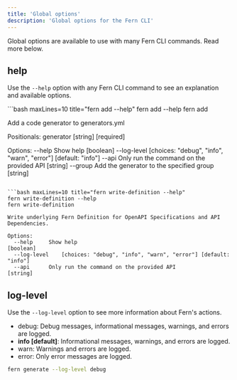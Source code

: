 ```yaml
---
title: 'Global options'
description: 'Global options for the Fern CLI'
---
```


Global options are available to use with many Fern CLI commands. Read more below.

## help

Use the `--help` option with any Fern CLI command to see an explanation and available options. 

<CodeBlocks>
```bash maxLines=10 title="fern add --help"
fern add --help
fern add <generator>

Add a code generator to generators.yml

Positionals:
  generator                                                [string] [required]

Options:
  --help     Show help                                               [boolean]
  --log-level    [choices: "debug", "info", "warn", "error"] [default: "info"]
  --api      Only run the command on the provided API                 [string]
  --group    Add the generator to the specified group                 [string]
```

```bash maxLines=10 title="fern write-definition --help"
fern write-definition --help
fern write-definition

Write underlying Fern Definition for OpenAPI Specifications and API Dependencies.

Options:
  --help     Show help                                               [boolean]
  --log-level    [choices: "debug", "info", "warn", "error"] [default: "info"]
  --api      Only run the command on the provided API                 [string]
```
</CodeBlocks>

## log-level

Use the `--log-level` option to see more information about Fern's actions.

- debug: Debug messages, informational messages, warnings, and errors are logged.
- **info [default]**: Informational messages, warnings, and errors are logged.
- warn: Warnings and errors are logged.
- error: Only error messages are logged.

```bash
fern generate --log-level debug
```
